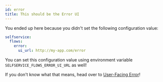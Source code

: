```yaml
---
id: error
title: This should be the Error UI
---
```


You ended up here because you didn't set the following configuration value:

```yaml title="path/to/kratos/config.yml
selfservice:
  flows:
    error:
      ui_url: http://my-app.com/error
```

You can set this configuration value using environment variable
`SELFSERVICE_FLOWS_ERROR_UI_URL` as well!

If you don't know what that means, head over to
[User-Facing Error](../self-service/flows/user-facing-errors.md)!
